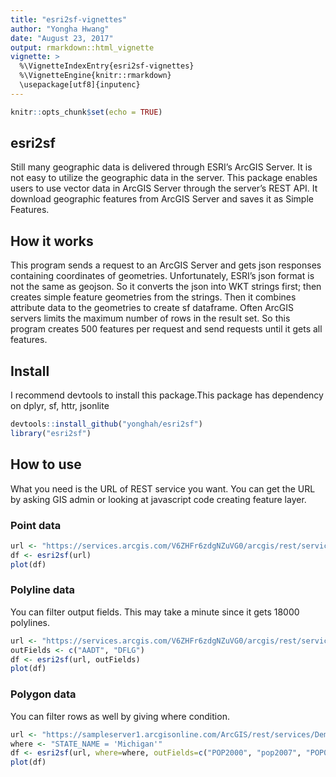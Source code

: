 ```yaml
---
title: "esri2sf-vignettes"
author: "Yongha Hwang"
date: "August 23, 2017"
output: rmarkdown::html_vignette
vignette: >
  %\VignetteIndexEntry{esri2sf-vignettes}
  %\VignetteEngine{knitr::rmarkdown}
  \usepackage[utf8]{inputenc}
---
```


```r
knitr::opts_chunk$set(echo = TRUE)
```

## esri2sf

Still many geographic data is delivered through ESRI's ArcGIS Server. It is not easy to utilize the geographic data in the server. This package enables users to use vector data in ArcGIS Server through the server's REST API. It download geographic features from ArcGIS Server and saves it as Simple Features. 

## How it works

This program sends a request to an ArcGIS Server and gets json responses containing coordinates of geometries. Unfortunately, ESRI's json format is not the same as geojson. So it converts the json into WKT strings first; then creates simple feature geometries from the strings. Then it combines attribute data to the geometries to create sf dataframe. Often ArcGIS servers limits the maximum number of rows in the result set. So this program creates 500 features per request and send requests until it gets all features. 

## Install

I recommend devtools to install this package.This package has dependency on dplyr, sf, httr, jsonlite

```r
devtools::install_github("yonghah/esri2sf")
library("esri2sf")
```

## How to use

What you need is the URL of REST service you want. You can get the URL by asking GIS admin or looking at javascript code creating feature layer.

### Point data

```r
url <- "https://services.arcgis.com/V6ZHFr6zdgNZuVG0/arcgis/rest/services/Landscape_Trees/FeatureServer/0"
df <- esri2sf(url)
plot(df)
```

### Polyline data

You can filter output fields. This may take a minute since it gets 18000 polylines. 

```r
url <- "https://services.arcgis.com/V6ZHFr6zdgNZuVG0/arcgis/rest/services/Florida_Annual_Average_Daily_Traffic/FeatureServer/0"
outFields <- c("AADT", "DFLG")
df <- esri2sf(url, outFields)
plot(df)
```


### Polygon data

You can filter rows as well by giving where condition.
```r
url <- "https://sampleserver1.arcgisonline.com/ArcGIS/rest/services/Demographics/ESRI_Census_USA/MapServer/3"
where <- "STATE_NAME = 'Michigan'"
df <- esri2sf(url, where=where, outFields=c("POP2000", "pop2007", "POP00_SQMI", "POP07_SQMI"))
plot(df)
```
